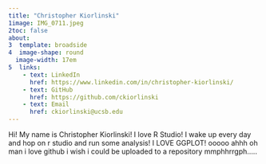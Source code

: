 ```yaml
---
title: "Christopher Kiorlinski"
1image: IMG_0711.jpeg
2toc: false
about: 
3  template: broadside
4  image-shape: round
  image-width: 17em
5  links:
    - text: LinkedIn
      href: https://www.linkedin.com/in/christopher-kiorlinski/
    - text: GitHub
      href: https://github.com/ckiorlinski
    - text: Email
      href: ckiorlinski@ucsb.edu
---
```


Hi! My name is Christopher Kiorlinski! I love R Studio! I wake up every day and hop on r studio and run some analysis! I LOVE GGPLOT! ooooo ahhh oh man i love github i wish i could be uploaded to a repository mmphhrrgph.....
